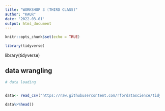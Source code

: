 ```yaml
---
title: "WORKSHOP 3 (THIRD CLASS)"
author: "KAUR"
date: '2022-03-01'
output: html_document
---
```


```r
knitr::opts_chunk$set(echo = TRUE)

library(tidyverse)
```
library(tidyverse)

## data wrangling

```r
# data loading


data<- read_csv("https://raw.githubusercontent.com/rfordatascience/tidytuesday/master/data/2021/2021-05-18/survey.csv")

data%>%head()

```

